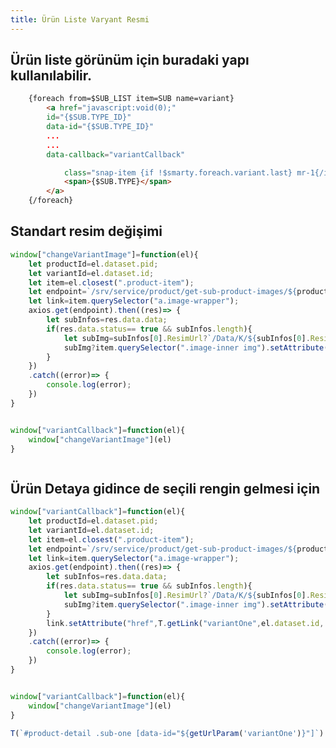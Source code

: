 ```yaml
---
title: Ürün Liste Varyant Resmi
---
```

## Ürün liste görünüm için buradaki yapı kullanılabilir. 
```html title="smarty"
    {foreach from=$SUB_LIST item=SUB name=variant}
        <a href="javascript:void(0);"
        id="{$SUB.TYPE_ID}"
        data-id="{$SUB.TYPE_ID}"
        ...
        ...
        data-callback="variantCallback"

            class="snap-item {if !$smarty.foreach.variant.last} mr-1{/if} border p-1 sub-button-item{if $SUB.TYPE_ID == $SELECTED && $IS_DEFAULT_VARIANT_ACTIVE|default:1 == 1} selected{/if}{if $SUB.IN_STOCK == false && $NEGATIVE_STOCK == 0} passive{/if}">
            <span>{$SUB.TYPE}</span>
        </a>
    {/foreach}
```




## Standart resim değişimi
```javascript title="javascript ürün liste"
window["changeVariantImage"]=function(el){
    let productId=el.dataset.pid;
    let variantId=el.dataset.id;
    let item=el.closest(".product-item");
    let endpoint=`/srv/service/product/get-sub-product-images/${productId}/${variantId}`
    let link=item.querySelector("a.image-wrapper");
    axios.get(endpoint).then((res)=> {
        let subInfos=res.data.data;
        if(res.data.status== true && subInfos.length){
            let subImg=subInfos[0].ResimUrl?`/Data/K/${subInfos[0].ResimUrl}`:"";
            subImg?item.querySelector(".image-inner img").setAttribute("src", subImg):"";
        }
    })
    .catch((error)=> {
        console.log(error);
    })
}


window["variantCallback"]=function(el){
    window["changeVariantImage"](el)
}



``` 


## Ürün Detaya gidince de seçili rengin gelmesi için
```javascript title="javascript ürün liste"
window["variantCallback"]=function(el){
    let productId=el.dataset.pid;
    let variantId=el.dataset.id;
    let item=el.closest(".product-item");
    let endpoint=`/srv/service/product/get-sub-product-images/${productId}/${variantId}`
    let link=item.querySelector("a.image-wrapper");
    axios.get(endpoint).then((res)=> {
        let subInfos=res.data.data;
        if(res.data.status== true && subInfos.length){
            let subImg=subInfos[0].ResimUrl?`/Data/K/${subInfos[0].ResimUrl}`:"";
            subImg?item.querySelector(".image-inner img").setAttribute("src", subImg):"";
        }
        link.setAttribute("href",T.getLink("variantOne",el.dataset.id, link.getAttribute("href")))
    })
    .catch((error)=> {
        console.log(error);
    })
}


window["variantCallback"]=function(el){
    window["changeVariantImage"](el)
}

``` 



```javascript title="javascript ürün detaya eklenecek kod"
T(`#product-detail .sub-one [data-id="${getUrlParam('variantOne')}"]`).trigger("click")
``` 

